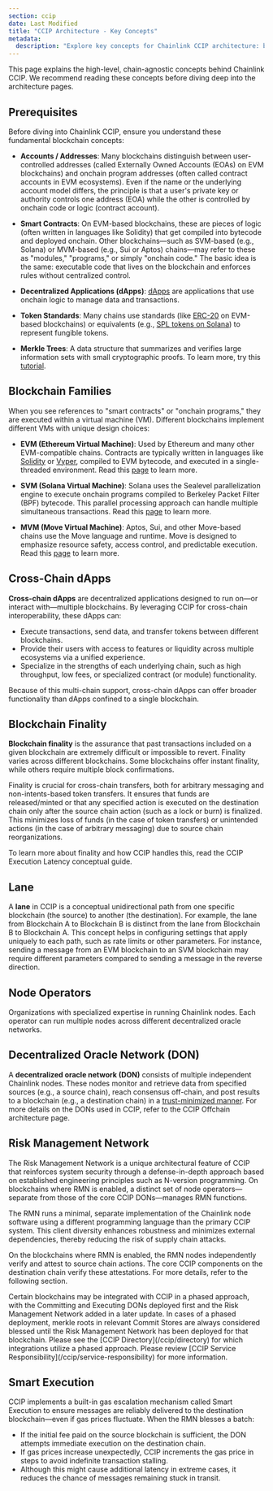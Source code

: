 ```yaml
---
section: ccip
date: Last Modified
title: "CCIP Architecture - Key Concepts"
metadata:
  description: "Explore key concepts for Chainlink CCIP architecture: blockchain families, cross-chain dApps, finality, lanes, DONs, RMN, and Smart Execution."
---
```



This page explains the high-level, chain-agnostic concepts behind Chainlink CCIP. We recommend reading these concepts before diving deep into the architecture pages.

## Prerequisites

Before diving into Chainlink CCIP, ensure you understand these fundamental blockchain concepts:

- **Accounts / Addresses**: Many blockchains distinguish between user-controlled addresses (called Externally Owned Accounts (EOAs) on EVM blockchains) and onchain program addresses (often called contract accounts in EVM ecosystems). Even if the name or the underlying account model differs, the principle is that a user's private key or authority controls one address (EOA) while the other is controlled by onchain code or logic (contract account).

- **Smart Contracts**: On EVM-based blockchains, these are pieces of logic (often written in languages like Solidity) that get compiled into bytecode and deployed onchain. Other blockchains—such as SVM-based (e.g., Solana) or MVM-based (e.g., Sui or Aptos) chains—may refer to these as "modules," "programs," or simply "onchain code." The basic idea is the same: executable code that lives on the blockchain and enforces rules without centralized control.

- **Decentralized Applications (dApps)**: [dApps](https://ethereum.org/en/developers/docs/dapps/) are applications that use onchain logic to manage data and transactions.

- **Token Standards**: Many chains use standards (like [ERC-20](https://ethereum.org/en/developers/docs/standards/tokens/erc-20/) on EVM-based blockchains) or equivalents (e.g., [SPL tokens on Solana](https://spl.solana.com/token)) to represent fungible tokens.

- **Merkle Trees**: A data structure that summarizes and verifies large information sets with small cryptographic proofs. To learn more, try this [tutorial](https://ethereum.org/en/developers/tutorials/merkle-proofs-for-offline-data-integrity/).

## Blockchain Families

When you see references to "smart contracts" or "onchain programs," they are executed within a virtual machine (VM). Different blockchains implement different VMs with unique design choices:

- **EVM (Ethereum Virtual Machine)**: Used by Ethereum and many other EVM-compatible chains. Contracts are typically written in languages like [Solidity](https://docs.soliditylang.org/) or [Vyper](https://vyper.readthedocs.io/), compiled to EVM bytecode, and executed in a single-threaded environment. Read this [page](https://ethereum.org/en/developers/docs/evm/) to learn more.

- **SVM (Solana Virtual Machine)**: Solana uses the Sealevel parallelization engine to execute onchain programs compiled to Berkeley Packet Filter (BPF) bytecode. This parallel processing approach can handle multiple simultaneous transactions. Read this [page](https://solana.com/news/sealevel---parallel-processing-thousands-of-smart-contracts) to learn more.

- **MVM (Move Virtual Machine)**: Aptos, Sui, and other Move-based chains use the Move language and runtime. Move is designed to emphasize resource safety, access control, and predictable execution. Read this [page](https://aptos.dev/en/network/blockchain/move) to learn more.

## Cross-Chain dApps

**Cross-chain dApps** are decentralized applications designed to run on—or interact with—multiple blockchains. By leveraging CCIP for cross-chain interoperability, these dApps can:

- Execute transactions, send data, and transfer tokens between different blockchains.
- Provide their users with access to features or liquidity across multiple ecosystems via a unified experience.
- Specialize in the strengths of each underlying chain, such as high throughput, low fees, or specialized contract (or module) functionality.

Because of this multi-chain support, cross-chain dApps can offer broader functionality than dApps confined to a single blockchain.

## Blockchain Finality

**Blockchain finality** is the assurance that past transactions included on a given blockchain are extremely difficult or impossible to revert. Finality varies across different blockchains. Some blockchains offer instant finality, while others require multiple block confirmations.

Finality is crucial for cross-chain transfers, both for arbitrary messaging and non-intents-based token transfers. It ensures that funds are released/minted or that any specified action is executed on the destination chain only after the source chain action (such as a lock or burn) is finalized. This minimizes loss of funds (in the case of token transfers) or unintended actions (in the case of arbitrary messaging) due to source chain reorganizations.

To learn more about finality and how CCIP handles this, read the CCIP Execution Latency conceptual guide.

## Lane

A **lane** in CCIP is a conceptual unidirectional path from one specific blockchain (the source) to another (the destination). For example, the lane from Blockchain A to Blockchain B is distinct from the lane from Blockchain B to Blockchain A. This concept helps in configuring settings that apply uniquely to each path, such as rate limits or other parameters. For instance, sending a message from an EVM blockchain to an SVM blockchain may require different parameters compared to sending a message in the reverse direction.

## Node Operators

Organizations with specialized expertise in running Chainlink nodes. Each operator can run multiple nodes across different decentralized oracle networks.

## Decentralized Oracle Network (DON)

A **decentralized oracle network (DON)** consists of multiple independent Chainlink nodes. These nodes monitor and retrieve data from specified sources (e.g., a source chain), reach consensus off-chain, and post results to a blockchain (e.g., a destination chain) in a [trust-minimized manner](https://blog.chain.link/what-is-trust-minimization/). For more details on the DONs used in CCIP, refer to the CCIP Offchain architecture page.

## Risk Management Network

The Risk Management Network is a unique architectural feature of CCIP that reinforces system security through a defense-in-depth approach based on established engineering principles such as N-version programming. On blockchains where RMN is enabled, a distinct set of node operators—separate from those of the core CCIP DONs—manages RMN functions.

The RMN runs a minimal, separate implementation of the Chainlink node software using a different programming language than the primary CCIP system. This client diversity enhances robustness and minimizes external dependencies, thereby reducing the risk of supply chain attacks.

On the blockchains where RMN is enabled, the RMN nodes independently verify and attest to source chain actions. The core CCIP components on the destination chain verify these attestations. For more details, refer to the following section.

<Aside type="caution" title="Phased Deployments">
  Certain blockchains may be integrated with CCIP in a phased approach, with the Committing and Executing DONs deployed
  first and the Risk Management Network added in a later update. In cases of a phased deployment, merkle roots in
  relevant Commit Stores are always considered blessed until the Risk Management Network has been deployed for that
  blockchain. Please see the [CCIP Directory](/ccip/directory) for which integrations utilize a phased approach. Please
  review [CCIP Service Responsibility](/ccip/service-responsibility) for more information.
</Aside>

## Smart Execution

CCIP implements a built-in gas escalation mechanism called Smart Execution to ensure messages are reliably delivered to the destination blockchain—even if gas prices fluctuate. When the RMN blesses a batch:

- If the initial fee paid on the source blockchain is sufficient, the DON attempts immediate execution on the destination chain.
- If gas prices increase unexpectedly, CCIP increments the gas price in steps to avoid indefinite transaction stalling.
- Although this might cause additional latency in extreme cases, it reduces the chance of messages remaining stuck in transit.
